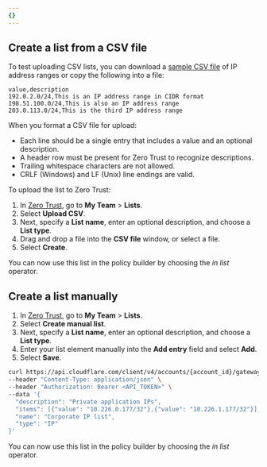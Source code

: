```yaml
---
{}
---
```



## Create a list from a CSV file

To test uploading CSV lists, you can download a [sample CSV file](/cloudflare-one/static/list-test.csv) of IP address ranges or copy the following into a file:

```csv title="list-test.csv"
value,description
192.0.2.0/24,This is an IP address range in CIDR format
198.51.100.0/24,This is also an IP address range
203.0.113.0/24,This is the third IP address range

```

When you format a CSV file for upload:

- Each line should be a single entry that includes a value and an optional description.
- A header row must be present for Zero Trust to recognize descriptions.
- Trailing whitespace characters are not allowed.
- CRLF (Windows) and LF (Unix) line endings are valid.

To upload the list to Zero Trust:

1. In [Zero Trust](https://one.dash.cloudflare.com), go to **My Team** > **Lists**.
2. Select **Upload CSV**.
3. Next, specify a **List name**, enter an optional description, and choose a **List type**.
4. Drag and drop a file into the **CSV file** window, or select a file.
5. Select **Create**.

You can now use this list in the policy builder by choosing the _in list_ operator.

## Create a list manually

<Tabs syncKey="dashPlusAPI"> <TabItem label="Dashboard">

1. In [Zero Trust](https://one.dash.cloudflare.com), go to **My Team** > **Lists**.
2. Select **Create manual list**.
3. Next, specify a **List name**, enter an optional description, and choose a **List type**.
4. Enter your list element manually into the **Add entry** field and select **Add**.
5. Select **Save**.

</TabItem>

<TabItem label="API">

```bash
curl https://api.cloudflare.com/client/v4/accounts/{account_id}/gateway/lists \
--header "Content-Type: application/json" \
--header "Authorization: Bearer <API_TOKEN>" \
--data '{
  "description": "Private application IPs",
  "items": [{"value": "10.226.0.177/32"},{"value": "10.226.1.177/32"}],
  "name": "Corporate IP list",
  "type": "IP"
}'
```

</TabItem> </Tabs>

You can now use this list in the policy builder by choosing the _in list_ operator.
